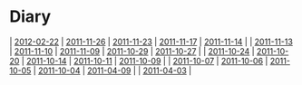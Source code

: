 = Diary =
| [[2012-02-22]] | [[2011-11-26]] | [[2011-11-23]] | [[2011-11-17]] | [[2011-11-14]] |
| [[2011-11-13]] | [[2011-11-10]] | [[2011-11-09]] | [[2011-10-29]] | [[2011-10-27]] |
| [[2011-10-24]] | [[2011-10-20]] | [[2011-10-14]] | [[2011-10-11]] | [[2011-10-09]] |
| [[2011-10-07]] | [[2011-10-06]] | [[2011-10-05]] | [[2011-10-04]] | [[2011-04-09]] |
| [[2011-04-03]] |

